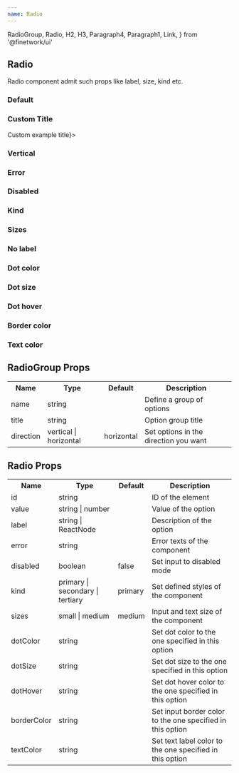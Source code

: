 ```yaml
---
name: Radio
---
```


  RadioGroup,
  Radio,
  H2,
  H3,
  Paragraph4,
  Paragraph1,
  Link,
} from '@finetwork/ui'

<div />
<div>
  <H2 font="secondary">Radio</H2>
</div>

<Paragraph4>
  Radio component admit such props like label, size, kind etc.
</Paragraph4>

<div>
  <H3 font="secondary">Default</H3>
</div>

<Playground>
  <div style={styles}>
    <RadioGroup name="default" title={'Radio example title'}>
      <Radio value="option1" id="opt1" label="Option 1" />
      <Radio value="option2" id="opt2" label="Option 2" />
    </RadioGroup>
  </div>
</Playground>

<div>
  <H3 font="secondary">Custom Title</H3>
</div>

<Playground>
  <div style={styles}>
    <RadioGroup name="custom-title" title={<H3>Custom example title</H3>}>
      <Radio value="option1" id="opt3" label="Option 1" />
      <Radio value="option2" id="opt4" label="Option 2" />
    </RadioGroup>
  </div>
</Playground>

<div>
  <H3 font="secondary">Vertical</H3>
</div>

<Playground>
  <div style={styles}>
    <RadioGroup
      direction="vertical"
      name="vertical"
      title={'Radio example title'}
    >
      <Radio value="option1" id="opt5" label="Option 1" />
      <Radio value="option2" id="opt6" label="Option 2" />
    </RadioGroup>
  </div>
</Playground>

<div>
  <H3 font="secondary">Error</H3>
</div>

<Playground>
  <div style={styles}>
    <RadioGroup
      direction="vertical"
      name="error"
      title={'Radio example title'}
      error={'Select one option'}
    >
      <Radio value="option1" id="opt7" label="Option 1" />
      <Radio value="option2" id="opt8" label="Option 2" />
    </RadioGroup>
  </div>
</Playground>

<div>
  <H3 font="secondary">Disabled</H3>
</div>

<Playground>
  <div style={styles}>
    <RadioGroup name="disabled">
      <Radio value="default" id="def1" label="Disabled" disabled checked />
    </RadioGroup>
  </div>
</Playground>

<div>
  <H3 font="secondary">Kind</H3>
</div>

<Playground>
  <div style={styles}>
    <RadioGroup name="kind" title={'Radio example title'} direction="vertical">
      <Radio value="option1" id="opt10" label="Primary" kind="primary" />
      <Radio value="option1" id="opt11" label="Secondary" kind="secondary" />
      <Radio value="option1" id="opt12" label="Tertiary" kind="tertiary" />
    </RadioGroup>
  </div>
</Playground>

<div>
  <H3 font="secondary">Sizes</H3>
</div>

<Playground>
  <div style={styles}>
    <RadioGroup name="sizes" title={'Radio example title'} direction="vertical">
      <Radio value="option1" id="opt13" label="Small" size="small" />
      <Radio value="option1" id="opt14" label="Medium" size="medium" />
    </RadioGroup>
  </div>
</Playground>

<div>
  <H3 font="secondary">No label</H3>
</div>

<Playground>
  <div style={styles}>
    <RadioGroup name="no-label" title="No label">
      <Radio value="default" id="def31" />
      <Radio value="next" id="next32" />
    </RadioGroup>
  </div>
</Playground>

<div>
  <H3 font="secondary">Dot color</H3>
</div>

<Playground>
  <div style={styles}>
    <RadioGroup name="dot-color" title={'Dot color'} direction="vertical">
      <Radio value="option1" id="opt20" label="Blue" dotColor="blue" />
      <Radio value="option1" id="opt21" label="Green" dotColor="green" />
      <Radio value="option1" id="opt22" label="Red" dotColor="red" />
    </RadioGroup>
  </div>
</Playground>

<div>
  <H3 font="secondary">Dot size</H3>
</div>

<Playground>
  <div style={styles}>
    <RadioGroup name="dot-size" title={'Dot size'} direction="vertical">
      <Radio value="option1" id="opt40" label="5px" dotSize="5px" />
      <Radio value="option1" id="opt41" label="10px" dotSize="10px" />
      <Radio value="option1" id="opt42" label="17px" dotSize="17px" />
    </RadioGroup>
  </div>
</Playground>

<div>
  <H3 font="secondary">Dot hover</H3>
</div>

<Playground>
  <div style={styles}>
    <RadioGroup name="dot-hover" title={'Dot hover'} direction="vertical">
      <Radio
        value="option1"
        id="opt50"
        label="lightblue"
        dotHover="lightblue"
      />
    </RadioGroup>
  </div>
</Playground>

<div>
  <H3 font="secondary">Border color</H3>
</div>

<Playground>
  <div style={styles}>
    <RadioGroup name="border-color" title={'Border color'} direction="vertical">
      <Radio value="option1" id="opt51" label="lightblue" borderColor="green" />
    </RadioGroup>
  </div>
</Playground>

<div>
  <H3 font="secondary">Text color</H3>
</div>

<Playground>
  <div style={styles}>
    <RadioGroup name="text-color" title={'Text color'} direction="vertical">
      <Radio value="option1" id="opt52" label="green" textColor="green" />
    </RadioGroup>
  </div>
</Playground>

<h2>RadioGroup Props</h2>
<table>
  <tr>
    <th>Name</th>
    <th>Type</th>
    <th>Default</th>
    <th>Description</th>
  </tr>
  <tr>
    <td>name</td>
    <td>string</td>
    <td></td>
    <td>Define a group of options</td>
  </tr>
  <tr>
    <td>title</td>
    <td>string</td>
    <td></td>
    <td>Option group title</td>
  </tr>
  <tr>
    <td>direction</td>
    <td>vertical | horizontal</td>
    <td>horizontal</td>
    <td>Set options in the direction you want</td>
  </tr>
</table>

<h2>Radio Props</h2>
<table>
  <tr>
    <th>Name</th>
    <th>Type</th>
    <th>Default</th>
    <th>Description</th>
  </tr>
  <tr>
    <td>id</td>
    <td>string</td>
    <td></td>
    <td>ID of the element</td>
  </tr>
  <tr>
    <td>value</td>
    <td>string | number</td>
    <td></td>
    <td>Value of the option</td>
  </tr>
  <tr>
    <td>label</td>
    <td>string | ReactNode</td>
    <td></td>
    <td>Description of the option</td>
  </tr>
  <tr>
    <td>error</td>
    <td>string</td>
    <td></td>
    <td>Error texts of the component</td>
  </tr>
  <tr>
    <td>disabled</td>
    <td>boolean</td>
    <td>false</td>
    <td>Set input to disabled mode</td>
  </tr>
  <tr>
    <td>kind</td>
    <td>primary | secondary | tertiary</td>
    <td>primary</td>
    <td>Set defined styles of the component</td>
  </tr>
  <tr>
    <td>sizes</td>
    <td>small | medium</td>
    <td>medium</td>
    <td>Input and text size of the component</td>
  </tr>
  <tr>
    <td>dotColor</td>
    <td>string</td>
    <td></td>
    <td>Set dot color to the one specified in this option</td>
  </tr>
  <tr>
    <td>dotSize</td>
    <td>string</td>
    <td></td>
    <td>Set dot size to the one specified in this option</td>
  </tr>
  <tr>
    <td>dotHover</td>
    <td>string</td>
    <td></td>
    <td>Set dot hover color to the one specified in this option</td>
  </tr>
  <tr>
    <td>borderColor</td>
    <td>string</td>
    <td></td>
    <td>Set input border color to the one specified in this option</td>
  </tr>
  <tr>
    <td>textColor</td>
    <td>string</td>
    <td></td>
    <td>Set text label color to the one specified in this option</td>
  </tr>
</table>
